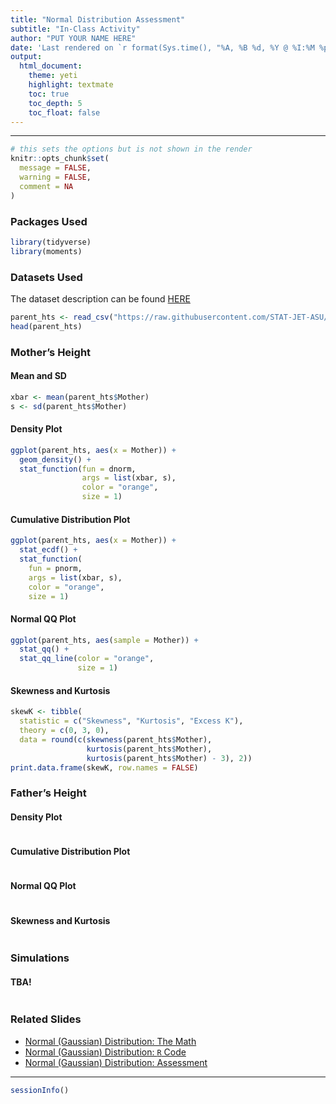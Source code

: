 ```yaml
---
title: "Normal Distribution Assessment"
subtitle: "In-Class Activity"
author: "PUT YOUR NAME HERE"
date: 'Last rendered on `r format(Sys.time(), "%A, %B %d, %Y @ %I:%M %p")`'
output: 
  html_document: 
    theme: yeti
    highlight: textmate
    toc: true
    toc_depth: 5
    toc_float: false
---
```

***

```r
# this sets the options but is not shown in the render
knitr::opts_chunk$set(
  message = FALSE,
  warning = FALSE,
  comment = NA
)
```

### Packages Used

```r
library(tidyverse)
library(moments)
```

### Datasets Used

The dataset description can be found [HERE](https://stat-jet-asu.github.io/Datasets/InstructorDescriptions/galtonheightdata.html)

```r
parent_hts <- read_csv("https://raw.githubusercontent.com/STAT-JET-ASU/Datasets/master/Instructor/galtonparentheights.csv")
head(parent_hts)
```

### Mother's Height

#### Mean and SD

```r
xbar <- mean(parent_hts$Mother)
s <- sd(parent_hts$Mother)
```

#### Density Plot

```r
ggplot(parent_hts, aes(x = Mother)) +
  geom_density() +
  stat_function(fun = dnorm,
                args = list(xbar, s),
                color = "orange",
                size = 1)
```

#### Cumulative Distribution Plot

```r
ggplot(parent_hts, aes(x = Mother)) +
  stat_ecdf() +
  stat_function(
    fun = pnorm,
    args = list(xbar, s),
    color = "orange",
    size = 1)
```

#### Normal QQ Plot

```r
ggplot(parent_hts, aes(sample = Mother)) +
  stat_qq() +
  stat_qq_line(color = "orange",
               size = 1)
```

#### Skewness and Kurtosis

```r
skewK <- tibble(
  statistic = c("Skewness", "Kurtosis", "Excess K"),
  theory = c(0, 3, 0),
  data = round(c(skewness(parent_hts$Mother),
                 kurtosis(parent_hts$Mother),
                 kurtosis(parent_hts$Mother) - 3), 2))
print.data.frame(skewK, row.names = FALSE)
```

### Father's Height

#### Density Plot

```r

```

#### Cumulative Distribution Plot

```r

```

#### Normal QQ Plot

```r

```

#### Skewness and Kurtosis

```r

```

### Simulations

#### TBA!

```r

```

### Related Slides

* [Normal (Gaussian) Distribution: The Math](https://stat-jet-asu.github.io/StatisticalDataAnalysis1/Slides/NormalDistributionTheory.html#1)
* [Normal (Gaussian) Distribution: `R` Code](https://stat-jet-asu.github.io/StatisticalDataAnalysis1/Slides/NormalDistributionRCode.html#1)
* [Normal (Gaussian) Distribution: Assessment](https://stat-jet-asu.github.io/StatisticalDataAnalysis1/Slides/NormalAssessment.html#1)

***
```r
sessionInfo()
```
